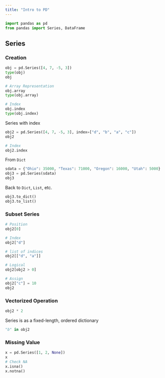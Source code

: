 ```yaml
---
title: "Intro to PD"
---
```


```python
import pandas as pd
from pandas import Series, DataFrame
```

## Series

### Creation

```python
obj = pd.Series([4, 7, -5, 3])
type(obj)
obj
```

```python
# Array Representation
obj.array
type(obj.array)

# Index
obj.index
type(obj.index)
```


Series with index

```python
obj2 = pd.Series([4, 7, -5, 3], index=["d", "b", "a", "c"])
obj2

# Index
obj2.index
```

From `Dict`

```python
sdata = {"Ohio": 35000, "Texas": 71000, "Oregon": 16000, "Utah": 5000}
obj3 = pd.Series(sdata)
obj3
```

Back to `Dict`, `List`, etc.

```python
obj3.to_dict()
obj3.to_list()
```



### Subset Series


```python
# Position
obj2[0] 

# Index
obj2["d"]

# list of indices
obj2[["d", "a"]]

# Logical
obj2[obj2 > 0]

# Assign
obj2["c"] = 10
obj2
```

### Vectorized Operation

```python
obj2 * 2
```

 Series is as a fixed-length, ordered dictionary
 
```python
"b" in obj2
```
 

### Missing Value

```python
x = pd.Series([1, 2, None])
x
# Check NA
x.isna()
x.notna()
```




 